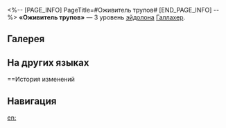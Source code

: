 <%-- [PAGE_INFO]
PageTitle=#Оживитель трупов#
[END_PAGE_INFO] --%>
{{Эйдолон Инфобокс
|Название         = Оживитель трупов
|Изображение      = Эйдолон Оживитель трупов.png
|Персонаж         = Галлахер
|Уровень          = 3
|Длительность     = 
|Описание         = Уровень навыка повышается на 2, максимальный уровень - 15. Уровень базовой атаки повышается на 1, максимальный уровень - 10.
|Свойство1        = 
|Масштабирование1 = 
}}
'''«Оживитель трупов»''' — 3 уровень [[эйдолон]]а [[Галлахер]].

==Галерея==
{{Галерея|position=left|captionalign=center
|Персонаж Галлахер Эйдолон 3.png|Осколок Эйдолона
}}

==На других языках==
{{На других языках
|en   = Corpse Reviver
|zhs  = 逝者的新生
|zht  = 逝者的新生
|ja   = コープス・リバイバー
|ko   = 코프스 리바이버
|es   = Resucitador
|fr   = Remontant
|ru   = Оживитель трупов
|th   = Corpse Reviver
|vi   = Corpse Reviver
|de   = Wiederbelebung der Toten
|id   = Corpse Reviver
|pt   = Reanimador de Cadáveres
}}

==История изменений
{{История изменений|3.5}}

==Навигация==
{{Навык Навбокс|Галлахер}}

[[en:]]